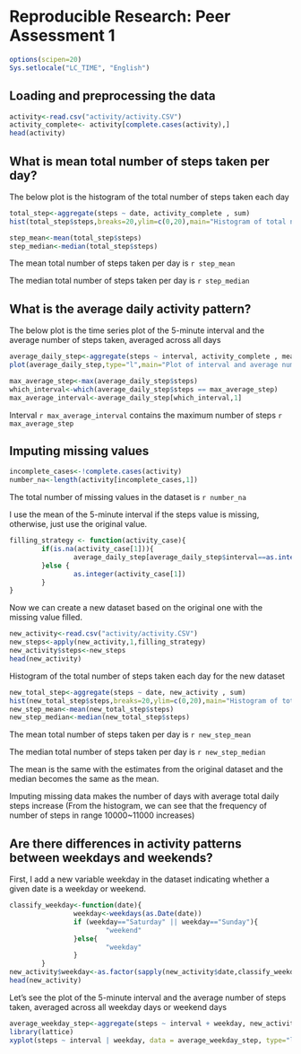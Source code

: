 # Reproducible Research: Peer Assessment 1


```r
options(scipen=20)
Sys.setlocale("LC_TIME", "English")
```

## Loading and preprocessing the data
```r
activity<-read.csv("activity/activity.CSV")
activity_complete<- activity[complete.cases(activity),]
head(activity)
```


## What is mean total number of steps taken per day?

The below plot is the histogram of the total number of steps taken each day

```r
total_step<-aggregate(steps ~ date, activity_complete , sum)
hist(total_step$steps,breaks=20,ylim=c(0,20),main="Histogram of total number of steps taken each day",xlab="total number of steps taken each day")

```


```r
step_mean<-mean(total_step$steps)
step_median<-median(total_step$steps)
```

The mean total number of steps taken per day is `r step_mean`

The median total number of steps taken per day is `r step_median`


## What is the average daily activity pattern?

The below plot is the time series plot of the 5-minute interval and the average number of steps taken, averaged across all days 

```r
average_daily_step<-aggregate(steps ~ interval, activity_complete , mean)
plot(average_daily_step,type="l",main="Plot of interval and average number of steps")

```

```r
max_average_step<-max(average_daily_step$steps)
which_interval<-which(average_daily_step$steps == max_average_step)
max_average_interval<-average_daily_step[which_interval,1]
```

Interval `r max_average_interval` contains the maximum number of steps `r max_average_step`


## Imputing missing values

```r
incomplete_cases<-!complete.cases(activity)
number_na<-length(activity[incomplete_cases,1])

```

The total number of missing values in the dataset is `r number_na`

I use the mean of the 5-minute interval if the steps value is missing, otherwise, just use the original value.

```r
filling_strategy <- function(activity_case){
        if(is.na(activity_case[1])){
                average_daily_step[average_daily_step$interval==as.integer(activity_case[3]),2]
        }else {
                as.integer(activity_case[1])
        }
}
```

Now we can create a new dataset based on the original one with the missing value filled. 

```r
new_activity<-read.csv("activity/activity.CSV")
new_steps<-apply(new_activity,1,filling_strategy)
new_activity$steps<-new_steps
head(new_activity)
```

Histogram of the total number of steps taken each day for the new dataset

```r
new_total_step<-aggregate(steps ~ date, new_activity , sum)
hist(new_total_step$steps,breaks=20,ylim=c(0,20),main="Histogram of total number of steps taken each day",xlab="total number of steps taken each day")
new_step_mean<-mean(new_total_step$steps)
new_step_median<-median(new_total_step$steps)
```

The mean total number of steps taken per day is `r new_step_mean`

The median total number of steps taken per day is `r new_step_median`

The mean is the same with the estimates from the original dataset and the median becomes the same as the mean.

Imputing missing data makes the number of days with average total daily steps increase (From the histogram, we can see that the frequency of number of steps in range 10000~11000 increases)


## Are there differences in activity patterns between weekdays and weekends?

First, I add a new variable weekday in the dataset indicating whether a given date is a weekday or weekend.

```r
classify_weekday<-function(date){
                weekday<-weekdays(as.Date(date))
                if (weekday=="Saturday" || weekday=="Sunday"){
                        "weekend"
                }else{
                        "weekday"
                }
        }
new_activity$weekday<-as.factor(sapply(new_activity$date,classify_weekday))
head(new_activity)

```

Let's see the plot of the 5-minute interval and the average number of steps taken, averaged across all weekday days or weekend days


```r
average_weekday_step<-aggregate(steps ~ interval + weekday, new_activity, mean)
library(lattice)
xyplot(steps ~ interval | weekday, data = average_weekday_step, type="l", layout = c(1, 2), xlab="Interval", ylab="Number of steps")
```



